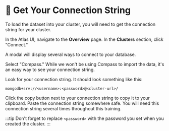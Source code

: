 
# 👐 Get Your Connection String

To load the dataset into your cluster, you will need to get the connection string for your cluster.

In the Atlas UI, navigate to the **Overview** page. In the **Clusters** section, click "Connect." 

<Screenshot url="https://cloud.mongodb.com" src="img/screenshots/30-importing-data/2-get-connection-string/1-connect-button.png" alt="Connect button" />

A modal will display several ways to connect to your database.

<Screenshot url="https://cloud.mongodb.com" src="img/screenshots/30-importing-data/2-get-connection-string/2-connect-modal.png" alt="Connect modal" />

Select "Compass." While we won't be using Compass to import the data, it's an easy way to see your connection string.

<Screenshot url="https://cloud.mongodb.com" src="img/screenshots/30-importing-data/2-get-connection-string/3-connect-compass.png" alt="Connection string" />

Look for your connection string. It should look something like this:

```
mongodb+srv://<username>:<password>@<cluster-url>/
```

Click the copy button next to your connection string to copy it to your clipboard. Paste the connection string somewhere safe. You will need this connection string several times throughout this training.

:::tip
Don't forget to replace `<password>` with the password you set when you created the cluster.
:::
